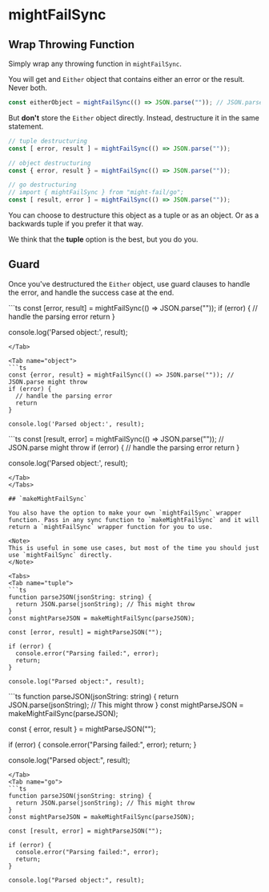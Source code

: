 # mightFailSync

## Wrap Throwing Function

Simply wrap any throwing function in `mightFailSync`.

You will get and `Either` object that contains either an error or the result. Never both. 


```ts
const eitherObject = mightFailSync(() => JSON.parse("")); // JSON.parse might throw
```

But **don't** store the `Either` object directly. Instead, destructure it in the same statement.

```ts
// tuple destructuring
const [ error, result ] = mightFailSync(() => JSON.parse(""));

// object destructuring
const { error, result } = mightFailSync(() => JSON.parse(""));

// go destructuring
// import { mightFailSync } from "might-fail/go";
const [ result, error ] = mightFailSync(() => JSON.parse(""));
```

You can choose to destructure this object as a tuple or as an object. Or as a backwards tuple if you prefer it that way.

We think that the **tuple** option is the best, but you do you.

## Guard

Once you've destructured the `Either` object, use guard clauses to handle the error, and handle the success case at the end.

<Tabs>
<Tab name="tuple">
```ts
const [error, result] = mightFailSync(() => JSON.parse("")); 
if (error) {
  // handle the parsing error
  return
}

console.log('Parsed object:', result);
```
</Tab>

<Tab name="object">
```ts
const {error, result} = mightFailSync(() => JSON.parse("")); // JSON.parse might throw
if (error) {
  // handle the parsing error
  return
}

console.log('Parsed object:', result);
```
</Tab>
<Tab name="go">
```ts
const [result, error] = mightFailSync(() => JSON.parse("")); // JSON.parse might throw
if (error) {
  // handle the parsing error
  return
}

console.log('Parsed object:', result);
```
</Tab>
</Tabs>

## `makeMightFailSync`

You also have the option to make your own `mightFailSync` wrapper function. Pass in any sync function to `makeMightFailSync` and it will return a `mightFailSync` wrapper function for you to use.

<Note>
This is useful in some use cases, but most of the time you should just use `mightFailSync` directly.
</Note>

<Tabs>
<Tab name="tuple">
```ts
function parseJSON(jsonString: string) {
  return JSON.parse(jsonString); // This might throw
}
const mightParseJSON = makeMightFailSync(parseJSON);

const [error, result] = mightParseJSON("");

if (error) {
  console.error("Parsing failed:", error);
  return;
}

console.log("Parsed object:", result);
```
</Tab>
<Tab name="object">
```ts
function parseJSON(jsonString: string) {
  return JSON.parse(jsonString); // This might throw
}
const mightParseJSON = makeMightFailSync(parseJSON);

const { error, result } = mightParseJSON("");

if (error) {
  console.error("Parsing failed:", error);
  return;
}

console.log("Parsed object:", result);
```
</Tab>
<Tab name="go">
```ts
function parseJSON(jsonString: string) {
  return JSON.parse(jsonString); // This might throw
}
const mightParseJSON = makeMightFailSync(parseJSON);

const [result, error] = mightParseJSON("");

if (error) {
  console.error("Parsing failed:", error);
  return;
}

console.log("Parsed object:", result);
```
</Tab>
</Tabs>